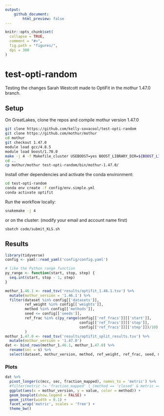 ```yaml
---
output: 
    github_document:
        html_preview: false
---
```


<!-- README.md is generated from README.Rmd. Please edit that file -->

```r
knitr::opts_chunk$set(
  collapse = TRUE,
  comment = "#>",
  fig.path = "figures/",
  dpi = 300
)
```

# test-opti-random

<!-- badges: start -->
<!-- badges: end -->

Testing the changes Sarah Westcott made to OptiFit in the mothur 1.47.0 branch.

## Setup

On GreatLakes, clone the repos and compile mothur version 1.47.0

```bash
git clone https://github.com/kelly-sovacool/test-opti-random
git clone https://github.com/mothur/mothur
cd mothur
git checkout 1.47.0
module load gcc/4.8.5   
module load boost/1.70.0
make -j 4 -f Makefile_cluster USEBOOST=yes BOOST_LIBRARY_DIR=${BOOST_LIB} BOOST_INCLUDE_DIR=${BOOST_INCLUDE} USEHDF5=no install
cd ..
cp mothur/mothur test-opti-random/bin/mothur-1.47.0/
```

Install other dependencies and activate the conda environment:

```bash
cd test-opti-random
conda env create -f config/env.simple.yml
conda activate optifit
```

Run the workflow locally:

```bash
snakemake -j 4
```

or on the cluster: (modify your email and account name first)

```
sbatch code/submit_KLS.sh
```
    
## Results

```r
library(tidyverse)
config <- yaml::read_yaml('config/config.yaml')

# like the Python range function
py_range <- function(start, stop, step) {
  seq.int(start, stop - 1, step)
}
```

```r
mothur_1.46.1 <- read_tsv('results/optifit_1.46.1.tsv') %>% 
  mutate(mothur_version = '1.46.1') %>% 
  filter(dataset %in% config[['datasets']],
         ref_weight %in% config[['weights']],
         method %in% config[['methods']],
         seed <= config[['seeds']],
         ref_frac %in% c(py_range(config[['ref_fracs']][['start']],
                                  config[['ref_fracs']][['stop']],
                                  config[['ref_fracs']][['step']])/10)
         )
mothur_1.47.0 <- read_tsv('results/optifit_split_results.tsv') %>% 
  mutate(mothur_version = '1.47.0')
dat <- bind_rows(mothur_1.46.1, mothur_1.47.0) %>% 
  rename(sec = s) %>% 
  select(dataset, mothur_version, method, ref_weight, ref_frac, seed, mcc, sec, fraction_mapped)
```

### Plots

```r
dat %>% 
  pivot_longer(c(mcc, sec, fraction_mapped), names_to = 'metric') %>% 
  #filter(metric != 'fraction_mapped' | (method == 'closed' & metric == 'fraction_mapped')) %>% 
  ggplot(aes(x = mothur_version, y = value, color = method)) +
  geom_boxplot(show.legend = FALSE) +
  geom_jitter(width = 0.1) +
  facet_wrap('metric', scales = 'free') +
  theme_bw()
```

